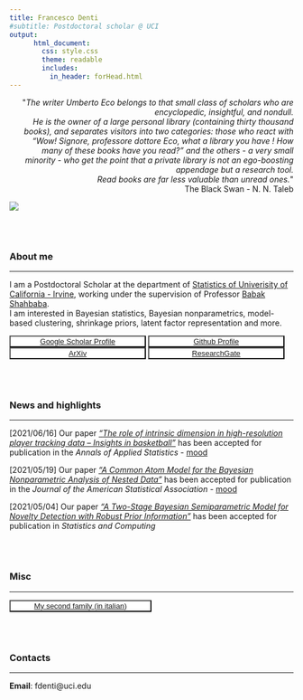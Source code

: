 ```yaml
---
title: Francesco Denti
#subtitle: Postdoctoral scholar @ UCI
output: 
      html_document:
        css: style.css
        theme: readable
        includes:
          in_header: forHead.html
---
```

<div style="text-align: right"> 
<p>&quot;<em>The writer Umberto Eco belongs to that small class of scholars who are encyclopedic, insightful, and nondull.<br>He is the owner of a large personal library (containing thirty thousand books), and separates visitors into two categories: those who react with “Wow! Signore, professore dottore Eco, what a library you have ! How many of these books have you read?” and the others - a very small minority - who get the point that a private library is not an ego-boosting appendage but a research tool.<br> Read books are far less valuable than unread ones.</em>&quot; <br> The Black Swan - N. N. Taleb</p>
</div>

  
  
<article class="article" itemscope="" itemtype="http://schema.org/Article"> 
<div class="article-header">
  <img src="images/f2.jpeg" class="article-banner" itemprop="image">
</div>
</article>

<br><br>

### About me
  
---
  
I am a Postdoctoral Scholar at the department of [Statistics of Univerisity of California - Irvine](https://www.stat.uci.edu/), working under the supervision of Professor [Babak Shahbaba](https://www.ics.uci.edu/~babaks/).  
I am interested in Bayesian statistics, Bayesian nonparametrics, model-based clustering, shrinkage priors, latent factor representation and more.  

<button type="button" name="button" class="btn" style="background-color:white;color:blue;width: 48%;">[Google Scholar Profile](https://scholar.google.com/citations?user=DLiw19MAAAAJ&hl=en)</button>
<button type="button" name="button" class="btn" style="background-color:white;color:blue;width: 48%;">[Github Profile](https://github.com/Fradenti)</button>  
<button type="button" name="button" class="btn" style="background-color:white;color:blue;width: 48%;">[ArXiv](https://arxiv.org/search/?searchtype=author&query=Denti%2C+F)</button>
<button type="button" name="button" class="btn" style="background-color:white;color:blue;width: 48%;">[ResearchGate](https://www.researchgate.net/profile/Francesco-Denti-2)</button>

<br><br>

### News and highlights

---  

[2021/06/16] Our paper [*"*The role of intrinsic dimension in high-resolution player tracking data -- Insights in basketball*  "*](https://arxiv.org/abs/2002.04148)  has been accepted for publication in the *Annals of Applied Statistics* - [mood](images/basket.gif)

[2021/05/19] Our paper [*"A Common Atom Model for the Bayesian Nonparametric Analysis of Nested Data"*](https://arxiv.org/abs/2006.09012)  has been accepted for publication in the *Journal of the American Statistical Association* - [mood](images/finn.gif)  

[2021/05/04] Our paper [*"A Two-Stage Bayesian Semiparametric Model for Novelty Detection with Robust Prior Information"*](https://arxiv.org/abs/2006.09012)  has been accepted for publication in *Statistics and Computing*
 
<!---
### Academia
---
* [Research](/Rmarkdowns/Research)
* [Presentations](/Rmarkdowns/ConferencesAndTalks)
* [Teaching](/Teaching)
<button type="button" name="button" class="btn" style="background-color:white;color:blue;width: 32%;">[Research](/Rmarkdowns/Research)</button>
<button type="button" name="button" class="btn" style="background-color:white;color:blue;width: 32%;">[Presentations](/Rmarkdowns/ConferencesAndTalks)</button>
<button type="button" name="button" class="btn" style="background-color:white;color:blue;width: 32%;">[Teaching](/Rmarkdowns/Teaching)</button>
--->

<br><br>

### Misc

---

<button type="button" name="button" class="btn" style="background-color:white;color:blue;width: 50%;">[My second family (in italian)](http://www.compagniameteor.it/)</button>

<br><br>

### Contacts

---

**Email**: fdenti@uci.edu

